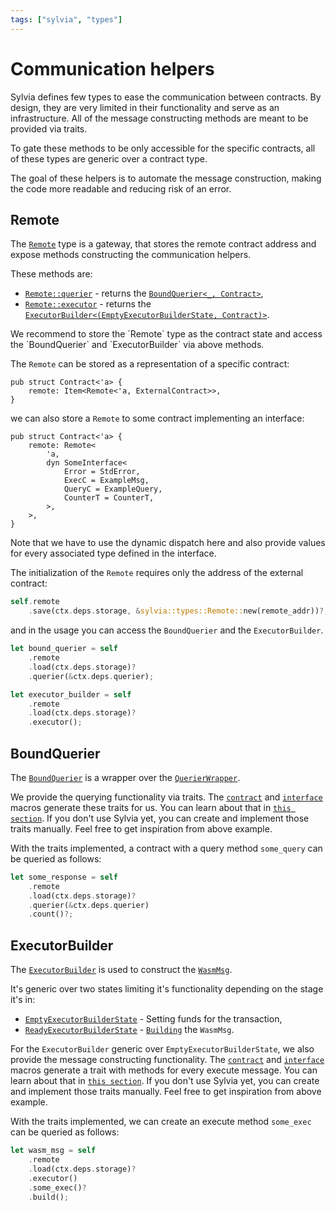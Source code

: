 ```yaml
---
tags: ["sylvia", "types"]
---
```



# Communication helpers

Sylvia defines few types to ease the communication between contracts. By design, they are very
limited in their functionality and serve as an infrastructure. All of the message constructing
methods are meant to be provided via traits.

To gate these methods to be only accessible for the specific contracts, all of these types are
generic over a contract type.

<Callout>
  The goal of these helpers is to automate the message construction, making the code more readable
  and reducing risk of an error.
</Callout>

## Remote

The [`Remote`](https://docs.rs/sylvia/latest/sylvia/types/struct.Remote.html) type is a gateway,
that stores the remote contract address and expose methods constructing the communication helpers.

These methods are:

- [`Remote::querier`](https://docs.rs/sylvia/latest/sylvia/types/struct.Remote.html#method.querier) -
  returns the
  [`BoundQuerier<_, Contract>`](https://docs.rs/sylvia/latest/sylvia/types/struct.BoundQuerier.html),
- [`Remote::executor`](https://docs.rs/sylvia/latest/sylvia/types/struct.Remote.html#method.executor) -
  returns the
  [`ExecutorBuilder<(EmptyExecutorBuilderState, Contract)>`](https://docs.rs/sylvia/latest/sylvia/types/struct.ExecutorBuilder.html).

<Callout>
  We recommend to store the `Remote` type as the contract state and access the `BoundQuerier` and
  `ExecutorBuilder` via above methods.
</Callout>

The `Remote` can be stored as a representation of a specific contract:

```rust, template="sylvia-empty"
pub struct Contract<'a> {
    remote: Item<Remote<'a, ExternalContract>>,
}
```

we can also store a `Remote` to some contract implementing an interface:

```rust, template="sylvia-empty"
pub struct Contract<'a> {
    remote: Remote<
        'a,
        dyn SomeInterface<
            Error = StdError,
            ExecC = ExampleMsg,
            QueryC = ExampleQuery,
            CounterT = CounterT,
        >,
    >,
}
```

<Callout>
  Note that we have to use the dynamic dispatch here and also provide values for every associated
  type defined in the interface.
</Callout>

The initialization of the `Remote` requires only the address of the external contract:

```rust
self.remote
    .save(ctx.deps.storage, &sylvia::types::Remote::new(remote_addr))?;
```

and in the usage you can access the `BoundQuerier` and the `ExecutorBuilder`.

```rust
let bound_querier = self
    .remote
    .load(ctx.deps.storage)?
    .querier(&ctx.deps.querier);

let executor_builder = self
    .remote
    .load(ctx.deps.storage)?
    .executor();
```

## BoundQuerier

The [`BoundQuerier`](https://docs.rs/sylvia/latest/sylvia/types/struct.BoundQuerier.html) is a
wrapper over the
[`QuerierWrapper`](https://docs.rs/cosmwasm-std/latest/cosmwasm_std/struct.QuerierWrapper.html).

We provide the querying functionality via traits. The [`contract`](../macros/contract) and
[`interface`](../macros/interface) macros generate these traits for us. You can learn about that in
[`this section`](../macros/generated-types/communication#query-helpers). If you don't use Sylvia
yet, you can create and implement those traits manually. Feel free to get inspiration from above
example.

With the traits implemented, a contract with a query method `some_query` can be queried as follows:

```rust
let some_response = self
    .remote
    .load(ctx.deps.storage)?
    .querier(&ctx.deps.querier)
    .count()?;
```

## ExecutorBuilder

The [`ExecutorBuilder`](https://docs.rs/sylvia/latest/sylvia/types/struct.ExecutorBuilder.html) is
used to construct the
[`WasmMsg`](https://docs.rs/cosmwasm-std/latest/cosmwasm_std/enum.WasmMsg.html).

It's generic over two states limiting it's functionality depending on the stage it's in:

- [`EmptyExecutorBuilderState`](https://docs.rs/sylvia/latest/sylvia/types/struct.EmptyExecutorBuilderState.html) -
  Setting funds for the transaction,
- [`ReadyExecutorBuilderState`](https://docs.rs/sylvia/latest/sylvia/types/struct.ReadyExecutorBuilderState.html) -
  [`Building`](https://docs.rs/sylvia/latest/sylvia/types/struct.ExecutorBuilder.html#method.build)
  the `WasmMsg`.

For the `ExecutorBuilder` generic over `EmptyExecutorBuilderState`, we also provide the message
constructing functionality. The [`contract`](../macros/contract) and
[`interface`](../macros/interface) macros generate a trait with methods for every execute message.
You can learn about that in
[`this section`](../macros/generated-types/communication#execute-helpers). If you don't use Sylvia
yet, you can create and implement those traits manually. Feel free to get inspiration from above
example.

With the traits implemented, we can create an execute method `some_exec` can be queried as follows:

```rust
let wasm_msg = self
    .remote
    .load(ctx.deps.storage)?
    .executor()
    .some_exec()?
    .build();
```
